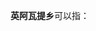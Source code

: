 '''英阿瓦提乡'''可以指：
{{PRC admin/disambig|65/29/27/205/000|65/31/22/211/000|65/32/21/202/000}}
{{disambig|cat=五字中国乡名消歧义}}